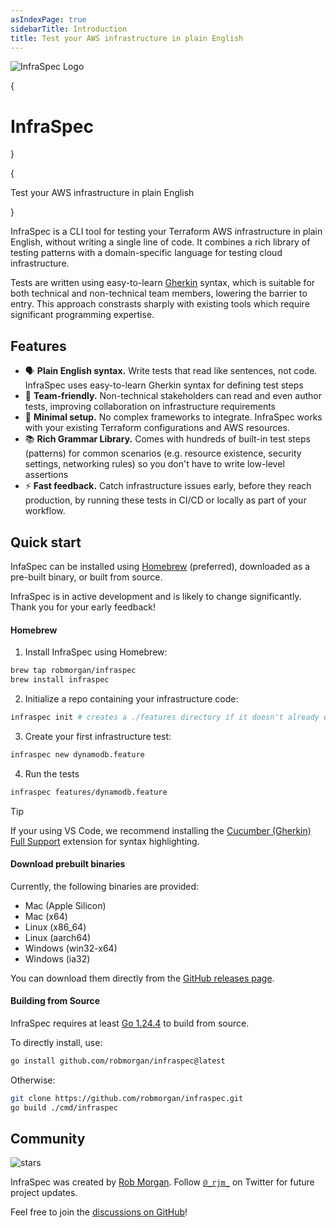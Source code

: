 ```yaml
---
asIndexPage: true
sidebarTitle: Introduction
title: Test your AWS infrastructure in plain English
---
```



<div className="flex justify-center">
  <Image src="/infraspec_logo_512.png" alt="InfraSpec Logo" width={128} height={128} />
</div>

{<h1 className="text-center font-extrabold md:text-5xl mt-2">InfraSpec</h1>}

<div className="mx-auto max-w-full w-[880px] text-center px-4 mt-4 mb-10">
  {<p className="text-lg mb-2 text-gray-600 md:!text-2xl">Test your AWS infrastructure in plain English</p>}
</div>

InfraSpec is a CLI tool for testing your Terraform AWS infrastructure in plain English, without writing a single line of
code. It combines a rich library of testing patterns with a domain-specific language for testing cloud infrastructure.

Tests are written using easy-to-learn [Gherkin](https://cucumber.io/docs/gherkin/) syntax, which is suitable for both
technical and non-technical team members, lowering the barrier to entry. This approach constrasts sharply with existing
tools which require significant programming expertise.

## Features

- 🗣️ **Plain English syntax.** Write tests that read like sentences, not code. InfraSpec uses easy-to-learn Gherkin
  syntax for defining test steps
- 👥 **Team-friendly.** Non-technical stakeholders can read and even author tests, improving collaboration on
  infrastructure requirements
- 🚀 **Minimal setup.** No complex frameworks to integrate. InfraSpec works with your existing Terraform configurations
  and AWS resources.
- 📚 **Rich Grammar Library.** Comes with hundreds of built-in test steps (patterns) for common scenarios (e.g. resource
  existence, security settings, networking rules) so you don't have to write low-level assertions
- ⚡️ **Fast feedback.** Catch infrastructure issues early, before they reach production, by running these tests in
  CI/CD or locally as part of your workflow.

## Quick start

InfaSpec can be installed using [Homebrew](https://brew.sh) (preferred), downloaded as a pre-built binary, or built from
source.

<Callout emoji="⚠️">
  InfraSpec is in active development and is likely to change significantly. Thank you for your early feedback!
</Callout>

#### Homebrew

1. Install InfraSpec using Homebrew:

```sh
brew tap robmorgan/infraspec
brew install infraspec
```

2. Initialize a repo containing your infrastructure code:

```sh
infraspec init # creates a ./features directory if it doesn't already exist
```

3. Create your first infrastructure test:

```sh
infraspec new dynamodb.feature
```

4. Run the tests

```sh
infraspec features/dynamodb.feature
```

> [!TIP]
>
> If your using VS Code, we recommend installing the
> [Cucumber (Gherkin) Full Support](https://marketplace.visualstudio.com/items?itemName=alexkrechik.cucumberautocomplete)
> extension for syntax highlighting.

#### Download prebuilt binaries

Currently, the following binaries are provided:

- Mac (Apple Silicon)
- Mac (x64)
- Linux (x86_64)
- Linux (aarch64)
- Windows (win32-x64)
- Windows (ia32)

You can download them directly from the [GitHub releases page](https://github.com/robmorgan/infraspec/releases).

#### Building from Source

InfraSpec requires at least [Go 1.24.4](https://go.dev) to build from source.

To directly install, use:

```sh
go install github.com/robmorgan/infraspec@latest
```

Otherwise:

```sh
git clone https://github.com/robmorgan/infraspec.git
go build ./cmd/infraspec
```

## Community

<div className="space-y-3 mt-2">
  <div className="flex h-6">
    <img alt="stars" src="https://badgen.net/github/stars/robmorgan/infraspec" className="inline-block mr-2" />
  </div>
</div>

InfraSpec was created by [Rob Morgan](https://github.com/robmorgan). Follow [`@_rjm_`](https://twitter.com/_rjm_) on
Twitter for future project updates.

Feel free to join the [discussions on GitHub](https://github.com/robmorgan/infraspec/discussions)!
